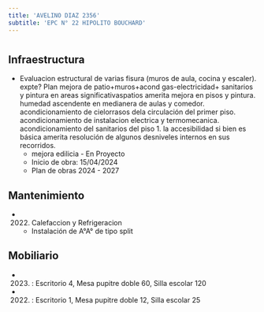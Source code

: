 ```yaml
---
title: 'AVELINO DIAZ 2356'
subtitle: 'EPC N° 22 HIPOLITO BOUCHARD'
---
```


#
## Infraestructura

* Evaluacion estructural de varias fisura (muros de aula, cocina y escaler). expte?
Plan mejora de patio+muros+acond gas-electricidad+ sanitarios y pintura en areas significativaspatios amerita mejora en pisos y pintura. humedad ascendente en medianera de aulas y comedor. acondicionamiento de cielorrasos dela circulación del primer piso. acondicionamiento de instalacion electrica y termomecanica. acondicionamiento del sanitarios del piso 1. la accesibilidad si bien es básica amerita resolución de algunos desniveles internos en sus recorridos. 
    + mejora edilicia - En Proyecto 
    + Inicio de obra: 15/04/2024 
    + Plan de obras 2024 - 2027 






## Mantenimiento

*  (2022) Calefaccion y Refrigeracion 
    + Instalación de A°A° de tipo split





## Mobiliario

*  (2023) : Escritorio 4, Mesa pupitre doble 60, Silla escolar 120 

*  (2022) : Escritorio 1, Mesa pupitre doble 12, Silla escolar 25 



